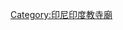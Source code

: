 {{Navbox
| name      = Hindu temples in Indonesia
| title     = [[印尼印度教|印尼]]的{{le|印度教寺廟|Hindu temple}}
| state     = {{{state|autocollapse}}}
| bodyclass = hlist
| basestyle = background:#FFC569; <!--lighter orange to ease eye-strain-->

| group1 = {{tsl|en|Candi of Indonesia||Candi}}
| list1  = 
* {{tsl|en|Candi Asu||Asu}}
* [[Banon temple|Banon]]
* {{tsl|en|Cangkuang||Cangkuang}}
* {{tsl|en|Ceto Temple||Ceto}}
* {{tsl|en|Dieng temples||Dieng}}
* {{tsl|en|Gebang||Gebang}}
* {{tsl|en|Gedong Songo||Gedong Songo}}
* {{tsl|en|Gunung Wukir||Gunung Wukir}}
* {{tsl|en|Ijo Temple||Ijo}}
* {{tsl|en|Jago Temple||Jago}}
* {{tsl|en|Jawi Temple||Jawi}}
* [[Kedulan]]
* {{tsl|en|Kidal Temple||Kidal}}
* {{tsl|en|Kimpulan||Kimpulan}}
* {{tsl|en|Merak Temple||Merak}}
* [[Morangan]]
* [[普兰巴南]]
* {{tsl|en|Penataran||Penataran}}
* {{tsl|en|Sambisari||Sambisari}}
* {{tsl|en|Singhasari temple||Singhasari}}
* {{tsl|en|Sukuh||Sukuh}}
* {{tsl|en|Surawana||Surawana}}
* {{tsl|en|Trowulan||Trowulan}}
* {{tsl|en|Umbul Temple||Umbul}}

| group2 = {{tsl|en|Balinese temple||Pura}}
| list2  = 
* {{tsl|en|Pura Luhur Batukaru||Batukaru}}
* [[百沙基母庙]]
* {{tsl|en|Pura Gede Perancak||Perancak}}
* {{tsl|en|Gunung Kawi||Gunung Kawi}}
* [[海神廟]]
* {{tsl|en|Tirta Empul Temple||Tirta Empul}}
* [[布拉坦水神庙]]
* {{tsl|en|Uluwatu Temple||Uluwatu}}

| group3 = {{tsl|en|Koil||Koil}}
| list3  = 
* {{tsl|en|Sri Mariamman Temple, Medan||Sri Mariamman Temple, Medan}}
* Sri Sithi Vinayagar Temple
* Sri Shiva Temple
}}<noinclude>
{{collapsible option}}
[[Category:印尼印度教寺廟]]
{{tsl|en|Category:Hindu temples by country templates||Indonesia}}
{{tsl|en|Category:Indonesia navigational boxes||Category:Indonesia navigational boxes}}
</noinclude>